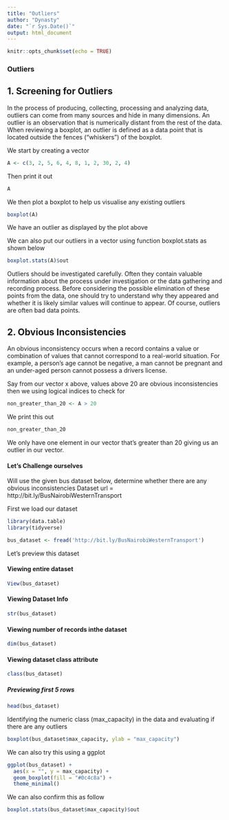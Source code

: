 ```yaml
---
title: "Outliers"
author: "Dynasty"
date: "`r Sys.Date()`"
output: html_document
---
```


```r
knitr::opts_chunk$set(echo = TRUE)
```

### Outliers

## 1. Screening for Outliers

In the process of producing, collecting, processing and analyzing data, outliers can come from many sources and hide in many dimensions. An outlier is an observation that is numerically distant from the rest of the data. When reviewing a boxplot, an outlier is defined as a data point that is located outside the fences (“whiskers”) of the boxplot.


We start by creating a vector
```r
A <- c(3, 2, 5, 6, 4, 8, 1, 2, 30, 2, 4)
```


Then print it out
```r
A
```


We then plot a boxplot to help us visualise any existing outliers

```r
boxplot(A)
```



We have an outlier as displayed by the plot above


We can also put our outliers in a vector using function boxplot.stats as shown below
```r
boxplot.stats(A)$out
```

Outliers should be investigated carefully. Often they contain valuable information about the process under investigation or the data gathering and recording process. Before considering the possible elimination of these points from the data, one should try to understand why they appeared and whether it is likely similar values will continue to appear. Of course, outliers are often bad data points.

## 2. Obvious Inconsistencies 

An obvious inconsistency occurs when a record contains a value or combination of values that cannot correspond to a real-world situation. For example, a person's age cannot be negative, a man cannot be pregnant and an under-aged person cannot possess a drivers license.



Say from our vector x above, values above 20 are obvious inconsistencies then we using logical indices to check for 

```r
non_greater_than_20 <- A > 20
```

We print this out
```r
non_greater_than_20
```

We only have one element in our vector that's greater than 20 giving us an outlier in our vector.

#### Let's Challenge ourselves

Will use the given bus dataset below, determine whether there are any obvious inconsistencies 
Dataset url = http://bit.ly/BusNairobiWesternTransport

First we load our dataset
```r
library(data.table) 
library(tidyverse) 
```

```r
bus_dataset <- fread('http://bit.ly/BusNairobiWesternTransport')
```

Let's preview this dataset

#### Viewing entire dataset

```r
View(bus_dataset)
```

#### Viewing Dataset Info

```r
str(bus_dataset)
```

#### Viewing number of records inthe dataset

```r
dim(bus_dataset)
```

#### Viewing dataset class attribute 
```r
class(bus_dataset)
```

##### Previewing first 5 rows
```r
head(bus_dataset)
```

Identifying the numeric class (max_capacity) in the data and evaluating if there are any outliers

```r
boxplot(bus_dataset$max_capacity, ylab = "max_capacity")
```


We can also try this using a ggplot

```r
ggplot(bus_dataset) +
  aes(x = "", y = max_capacity) +
  geom_boxplot(fill = "#0c4c8a") +
  theme_minimal()
```

We can also confirm this as follow

```r
boxplot.stats(bus_dataset$max_capacity)$out
```

